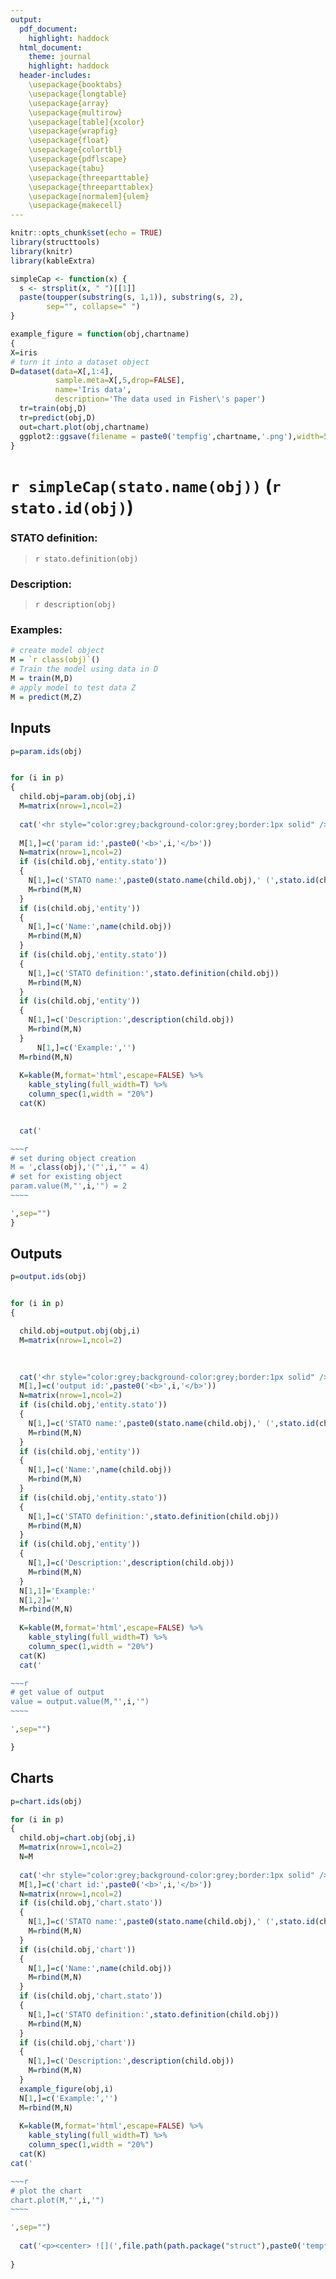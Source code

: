 ---
output: 
  pdf_document:
    highlight: haddock
  html_document:
    theme: journal
    highlight: haddock
  header-includes:
    \usepackage{booktabs}
    \usepackage{longtable}
    \usepackage{array}
    \usepackage{multirow}
    \usepackage[table]{xcolor}
    \usepackage{wrapfig}
    \usepackage{float}
    \usepackage{colortbl}
    \usepackage{pdflscape}
    \usepackage{tabu}
    \usepackage{threeparttable}
    \usepackage{threeparttablex}
    \usepackage[normalem]{ulem}
    \usepackage{makecell}
---

```{r setup, include=FALSE,echo=FALSE}
knitr::opts_chunk$set(echo = TRUE)
library(structtools)
library(knitr)
library(kableExtra)

simpleCap <- function(x) {
  s <- strsplit(x, " ")[[1]]
  paste(toupper(substring(s, 1,1)), substring(s, 2),
        sep="", collapse=" ")
}

example_figure = function(obj,chartname)
{
X=iris
# turn it into a dataset object
D=dataset(data=X[,1:4],
          sample.meta=X[,5,drop=FALSE],
          name='Iris data',
          description='The data used in Fisher\'s paper')
  tr=train(obj,D)
  tr=predict(obj,D)
  out=chart.plot(obj,chartname)
  ggplot2::ggsave(filename = paste0('tempfig',chartname,'.png'),width=5,height=5,units='in')
}
```

# `r simpleCap(stato.name(obj))` (`r stato.id(obj)`) {.tabset}

### STATO definition:

> `r stato.definition(obj)`  


### Description:  

> `r description(obj)`  


### Examples:

```r
# create model object  
M = `r class(obj)`()  
# Train the model using data in D   
M = train(M,D)  
# apply model to test data Z  
M = predict(M,Z)  
```

## Inputs {.tabset}

```{r,results='asis',echo=FALSE}
p=param.ids(obj)


for (i in p)
{
  child.obj=param.obj(obj,i)
  M=matrix(nrow=1,ncol=2)
  
  cat('<hr style="color:grey;background-color:grey;border:1px solid" />')
  
  M[1,]=c('param id:',paste0('<b>',i,'</b>'))
  N=matrix(nrow=1,ncol=2)
  if (is(child.obj,'entity.stato'))
  {
    N[1,]=c('STATO name:',paste0(stato.name(child.obj),' (',stato.id(child.obj), ')'))
    M=rbind(M,N)
  }
  if (is(child.obj,'entity'))
  {
    N[1,]=c('Name:',name(child.obj))
    M=rbind(M,N)
  }
  if (is(child.obj,'entity.stato'))
  {
    N[1,]=c('STATO definition:',stato.definition(child.obj))
    M=rbind(M,N)
  }
  if (is(child.obj,'entity'))
  {
    N[1,]=c('Description:',description(child.obj))
    M=rbind(M,N)
  }
      N[1,]=c('Example:','')
  M=rbind(M,N)
  
  K=kable(M,format='html',escape=FALSE) %>%
    kable_styling(full_width=T) %>%
    column_spec(1,width = "20%")
  cat(K)

  
  cat('

~~~r 
# set during object creation		     
M = ',class(obj),'("',i,'" = 4)	       
# set for existing object   
param.value(M,"',i,'") = 2         
~~~~

',sep="")
}
```


## Outputs  {.tabset}

```{r,results='asis',echo=FALSE}
p=output.ids(obj)


for (i in p)
{

  child.obj=output.obj(obj,i)
  M=matrix(nrow=1,ncol=2)
  

  
  cat('<hr style="color:grey;background-color:grey;border:1px solid" />')
  M[1,]=c('output id:',paste0('<b>',i,'</b>'))
  N=matrix(nrow=1,ncol=2)
  if (is(child.obj,'entity.stato'))
  {
    N[1,]=c('STATO name:',paste0(stato.name(child.obj),' (',stato.id(child.obj), ')'))
    M=rbind(M,N)
  }
  if (is(child.obj,'entity'))
  {
    N[1,]=c('Name:',name(child.obj))
    M=rbind(M,N)
  }
  if (is(child.obj,'entity.stato'))
  {
    N[1,]=c('STATO definition:',stato.definition(child.obj))
    M=rbind(M,N)
  }
  if (is(child.obj,'entity'))
  {
    N[1,]=c('Description:',description(child.obj))
    M=rbind(M,N)
  }
  N[1,1]='Example:'
  N[1,2]=''
  M=rbind(M,N)
  
  K=kable(M,format='html',escape=FALSE) %>%
    kable_styling(full_width=T) %>%
    column_spec(1,width = "20%")
  cat(K)
  cat('

~~~r 
# get value of output		     
value = output.value(M,"',i,'")         
~~~~

',sep="")

}
```


## Charts  {.tabset}

```{r,results='asis',echo=FALSE,out.width='50%',out.height='50%'}
p=chart.ids(obj)

for (i in p)
{
  child.obj=chart.obj(obj,i)
  M=matrix(nrow=1,ncol=2)
  N=M
  
  cat('<hr style="color:grey;background-color:grey;border:1px solid" />')
  M[1,]=c('chart id:',paste0('<b>',i,'</b>'))
  N=matrix(nrow=1,ncol=2)
  if (is(child.obj,'chart.stato'))
  {
    N[1,]=c('STATO name:',paste0(stato.name(child.obj),' (',stato.id(child.obj), ')'))
    M=rbind(M,N)
  }
  if (is(child.obj,'chart'))
  {
    N[1,]=c('Name:',name(child.obj))
    M=rbind(M,N)
  }
  if (is(child.obj,'chart.stato'))
  {
    N[1,]=c('STATO definition:',stato.definition(child.obj))
    M=rbind(M,N)
  }
  if (is(child.obj,'chart'))
  {
    N[1,]=c('Description:',description(child.obj))
    M=rbind(M,N)
  }
  example_figure(obj,i)
  N[1,]=c('Example:','')
  M=rbind(M,N)
  
  K=kable(M,format='html',escape=FALSE) %>%
    kable_styling(full_width=T) %>%
    column_spec(1,width = "20%")
  cat(K)
cat('

~~~r 
# plot the chart
chart.plot(M,"',i,'")
~~~~

',sep="")
  
  cat('<p><center> ![](',file.path(path.package("struct"),paste0('tempfig',i,'.png')),'){ width=75% height=75% } </center></p>')
  
}


```



